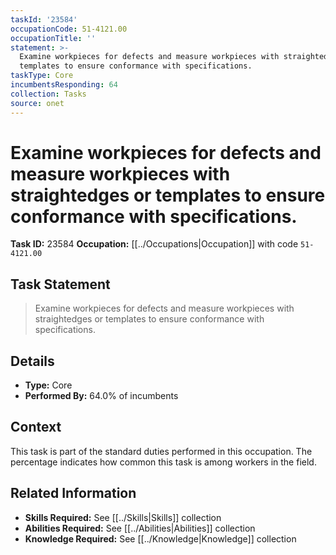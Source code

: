 ```yaml
---
taskId: '23584'
occupationCode: 51-4121.00
occupationTitle: ''
statement: >-
  Examine workpieces for defects and measure workpieces with straightedges or
  templates to ensure conformance with specifications.
taskType: Core
incumbentsResponding: 64
collection: Tasks
source: onet
---
```

# Examine workpieces for defects and measure workpieces with straightedges or templates to ensure conformance with specifications.

**Task ID:** 23584
**Occupation:** [[../Occupations|Occupation]] with code `51-4121.00`

## Task Statement

> Examine workpieces for defects and measure workpieces with straightedges or templates to ensure conformance with specifications.

## Details

- **Type:** Core
- **Performed By:** 64.0% of incumbents

## Context

This task is part of the standard duties performed in this occupation. The percentage indicates how common this task is among workers in the field.

## Related Information

- **Skills Required:** See [[../Skills|Skills]] collection
- **Abilities Required:** See [[../Abilities|Abilities]] collection
- **Knowledge Required:** See [[../Knowledge|Knowledge]] collection
